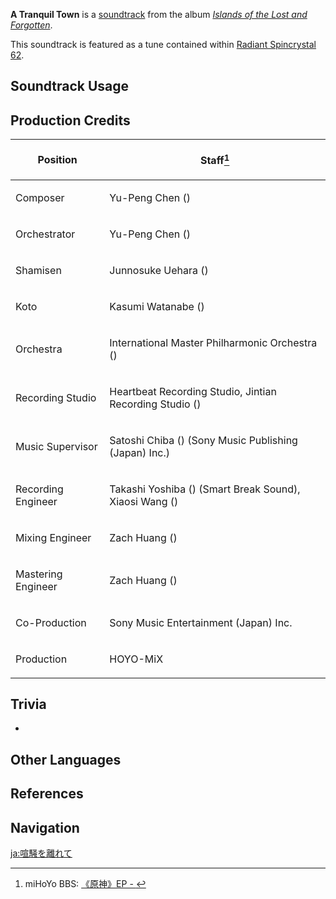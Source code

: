 {{Soundtrack Infobox
|image          = Islands of the Lost and Forgotten.png
|album          = Islands of the Lost and Forgotten
|disc           = 1
|number         = 04
|featured       =
|featured2      =
|featured3      =
|featured_disc  =
|featured_disc2 =
|featured_disc3 =
|youtube_id     = hM3gEC_VnvE
|youtube_time   = 1
|spotify_id     = 6zBcV9el8CS2lz0Xwj85oR
|previous       = Peaceful Wishes
|next           = Stroll Along the Beach
}}
'''A Tranquil Town''' is a [[soundtrack]] from the album ''[[Islands of the Lost and Forgotten]]''.

This soundtrack is featured as a tune contained within [[Radiant Spincrystal 62]].

==Soundtrack Usage==
{{Soundtrack Usage
|quest    = 
|location = Watatsumi Island
|domain   = 
|teapot   = 62
}}

==Production Credits==
{| class="wikitable"
! Position
! Staff<ref>miHoYo BBS: [https://m.bbs.mihoyo.com/ys/#/article/18465998 《原神》EP - {{zh|浮岳映虹之波}}]</ref>
|-
! Composer
| Yu-Peng Chen ({{zh|陈致逸}})
|-
! Orchestrator
| Yu-Peng Chen ({{zh|陈致逸}})
|-
! Shamisen
| Junnosuke Uehara ({{ja|上原 潤之助}})
|-
! Koto
| Kasumi Watanabe ({{ja|渡邊 香澄}})
|-
! Orchestra
| International Master Philharmonic Orchestra ({{zh|国际首席爱乐乐团}})
|-
! Recording Studio
| Heartbeat Recording Studio, Jintian Recording Studio ({{zh|金田录音棚}})
|-
! Music Supervisor
| Satoshi Chiba ({{ja|千葉 智史}}) (Sony Music Publishing (Japan) Inc.)
|-
! Recording Engineer
| Takashi Yoshiba ({{ja|吉羽 貴史}}) (Smart Break Sound), Xiaosi Wang ({{zh|王小四}})
|-
! Mixing Engineer
| Zach Huang ({{zh|黄巍}})
|-
! Mastering Engineer
| Zach Huang ({{zh|黄巍}})
|-
! Co-Production
| Sony Music Entertainment (Japan) Inc.
|-
! Production
| HOYO-MiX
|}

==Trivia==
* {{Transclude|Peaceful Wishes|PeacefulWishesTheme|section=1}}

==Other Languages==
{{Other Languages
|en      = A Tranquil Town
|zhs     = 远离尘嚣
|zhs_rm  = Yuǎnlí Chénxiāo
|zht     = 遠離塵囂
|zht_rm  = Yuǎnlí Chénxiāo
|zh_tl   = 
|ja      = 喧騒を離れて
|ja_rm   = Kensou wo Hanarete
|ja_tl   = Seperated from the Tumult
|ko      = A Tranquil Town<ref name="RS12">{{Ref/Item|Radiant Spincrystal 62|note=Korean, Spanish, French, Russian, Thai, Vietnamese, German, Indonesian, Portuguese, Turkish}}</ref>
|es      = A Tranquil Town<ref name="RS12" />
|fr      = A Tranquil Town<ref name="RS12" />
|ru      = A Tranquil Town<ref name="RS12" />
|th      = A Tranquil Town<ref name="RS12" />
|vi      = Thị Trấn Yên Tĩnh<ref name="RS12" />
|vi_tl   = 
|de      = A Tranquil Town<ref name="RS12" />
|id      = A Tranquil Town<ref name="RS12" />
|pt      = A Tranquil Town<ref name="RS12" />
|tr      = A Tranquil Town<ref name="RS12" />
}}

==References==
{{Reflist}}

==Navigation==
{{Soundtrack Navbox|Islands of the Lost and Forgotten}}

[[ja:喧騒を離れて]]
